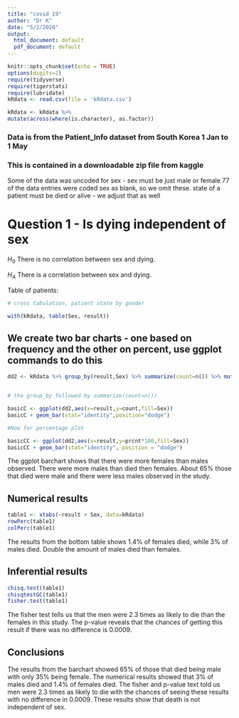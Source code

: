 ```yaml
---
title: "covid 19"
author: "Dr K"
date: "5/2/2020"
output:
  html_document: default
  pdf_document: default
---
```


```r
knitr::opts_chunk$set(echo = TRUE)
options(digits=2)
require(tidyverse)
require(tigerstats)
require(lubridate)
kRdata <- read.csv(file = 'kRdata.csv')
```

```r
kRdata <- kRdata %>%
mutate(across(where(is.character), as.factor))
```

### Data is from the Patient_Info dataset from South Korea 1 Jan to 1 May 
### This is contained in a downloadable zip file from kaggle

Some of the data was uncoded for sex - sex must be just male or female
77 of the data entries were coded sex  as blank, so we omit these.
state of a patient must be died or alive - we adjust that as well   
  
# Question 1 - Is dying independent of sex

$H_0$ There is no correlation between sex and dying.

$H_A$ There is a correlation between sex and dying.


Table of patients:
```r

# cross tabulation, patient state by gender

with(kRdata, table(Sex, result))

```



## We create two bar charts - one based on frequency and the other on percent, use ggplot commands to do this

  
```r
dd2 <- kRdata %>% group_by(result,Sex) %>% summarize(count=n()) %>% mutate(prcnt=count/sum(count))


# the group_by followed by summarize(count=n())

basicC <- ggplot(dd2,aes(x=result,y=count,fill=Sex))
basicC + geom_bar(stat="identity",position="dodge")

#Now for percentage plot

basicCC <- ggplot(dd2,aes(x=result,y=prcnt*100,fill=Sex)) 
basicCC + geom_bar(stat="identity", position = "dodge")
```


The ggplot barchart shows that there were more females than males observed. There were more males than died then females. About 65% those that died were male and there were less males observed in the study.

  
## Numerical results


```r
table1 <- xtabs(~result + Sex, data=kRdata)
rowPerc(table1)
colPerc(table1)
```

The results from the bottom table shows 1.4% of females died, while 3% of males died. Double the amount of males died than females.

## Inferential results 

```r
chisq.test(table1)
chisqtestGC(table1)
fisher.test(table1)
```

The fisher test tells us that the men were 2.3 times as likely to die than the females in this study. The p-value reveals that the chances of getting this result if there was no difference is 0.0009.

## Conclusions

The results from the barchart showed 65% of those that died being male with only 35% being female. The numerical results showed that 3% of males died and 1.4% of females died. The fisher and p-value text told us men were 2.3 times as likely to die with the chances of seeing these results with no difference in 0.0009. These results show that death is not independent of sex.
